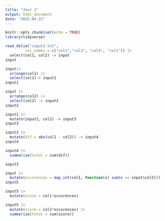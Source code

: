 ```yaml
---
title: "Jour 1"
output: html_document
date: "2025-04-22"
---
```


```r
knitr::opts_chunk$set(echo = TRUE)
library(tidyverse)
```

```r
read_delim("input1.txt",
         col_names = c("col1","col3", "col4", "col2")) |>
  select(col1, col2) -> input
input
```

```r
input|>
  arrange(col1) |>
  select(col1)-> input1
input1
```

```r
input |>
  arrange(col2) |>
  select(col2) -> input2
input2
```


```r
input1 |>
  mutate(input2, col2) -> input3
input3
```


```r
input3 |>
  mutate(dif = abs(col1 - col2)) -> input4
input4
```

```r
input4 |>
  summarise(total = sum(dif))
```


```r
input3
```
```r
input |> 
  mutate(occurences = map_int(col1, function(x) sum(x == input$col2))) -> input5
input5
```

```r
input5 |>
  mutate(score = col1*occurences)
```

```r
input5 |>
  mutate(score = col1*occurences) |>
  summarise(total = sum(score))
```

